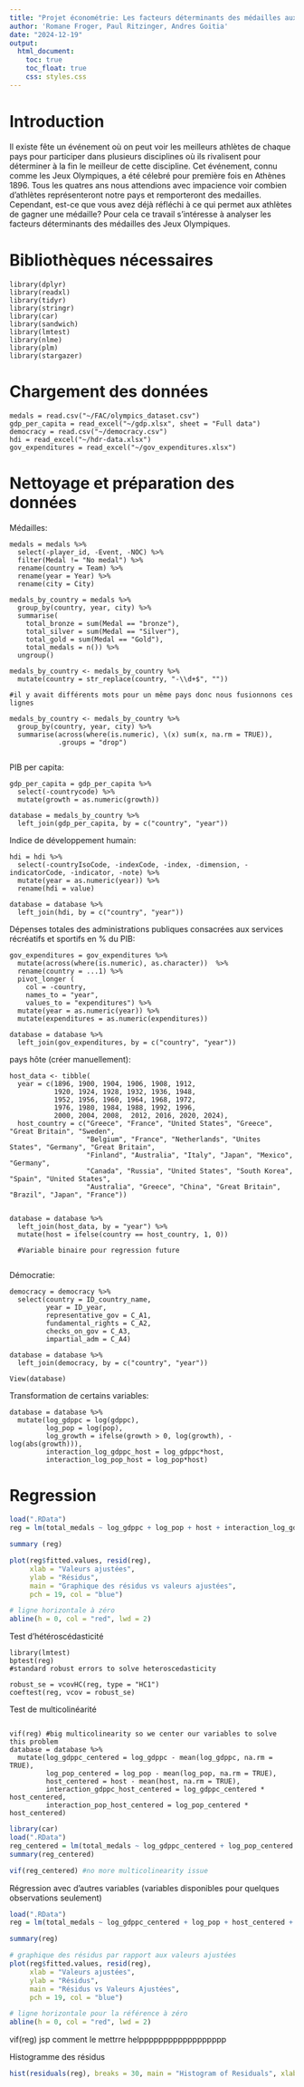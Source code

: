 ```yaml
---
title: "Projet économétrie: Les facteurs déterminants des médailles aux Jeux Olympiques"
author: 'Romane Froger, Paul Ritzinger, Andres Goitia'
date: "2024-12-19"
output:
  html_document:
    toc: true
    toc_float: true
    css: styles.css
---
```



# Introduction 

Il existe fête un événement où on peut voir les meilleurs athlètes de chaque pays pour participer dans plusieurs disciplines où ils rivalisent pour déterminer à la fin le meilleur de cette discipline. Cet événement, connu comme les Jeux Olympiques, a été célebré pour première fois en Athènes 1896. Tous les quatres ans nous attendions avec impacience voir combien d'athlètes représenteront notre pays et remporteront des medailles. Cependant, est-ce que vous avez déjà réfléchi à ce qui permet aux athlètes de gagner une médaille? Pour cela ce travail s'intéresse à analyser les facteurs déterminants des médailles des Jeux Olympiques.

# Bibliothèques nécessaires


```
library(dplyr)
library(readxl)
library(tidyr)
library(stringr)
library(car)
library(sandwich)
library(lmtest)
library(nlme)
library(plm)
library(stargazer)
```

# Chargement des données

```
medals = read.csv("~/FAC/olympics_dataset.csv")
gdp_per_capita = read_excel("~/gdp.xlsx", sheet = "Full data") 
democracy = read.csv("~/democracy.csv")
hdi = read_excel("~/hdr-data.xlsx")
gov_expenditures = read_excel("~/gov_expenditures.xlsx")

```

# Nettoyage et préparation des données 


Médailles:
```
medals = medals %>% 
  select(-player_id, -Event, -NOC) %>% 
  filter(Medal != "No medal") %>% 
  rename(country = Team) %>% 
  rename(year = Year) %>% 
  rename(city = City)

medals_by_country = medals %>% 
  group_by(country, year, city) %>% 
  summarise(
    total_bronze = sum(Medal == "bronze"),
    total_silver = sum(Medal == "Silver"),
    total_gold = sum(Medal == "Gold"),
    total_medals = n()) %>% 
  ungroup()

medals_by_country <- medals_by_country %>%
  mutate(country = str_replace(country, "-\\d+$", ""))
  
#il y avait différents mots pour un même pays donc nous fusionnons ces lignes 

medals_by_country <- medals_by_country %>%
  group_by(country, year, city) %>%
  summarise(across(where(is.numeric), \(x) sum(x, na.rm = TRUE)),  
            .groups = "drop")
            
```            

PIB per capita:

```
gdp_per_capita = gdp_per_capita %>% 
  select(-countrycode) %>% 
  mutate(growth = as.numeric(growth))
  
database = medals_by_country %>% 
  left_join(gdp_per_capita, by = c("country", "year"))
```

Indice de développement humain: 

```
hdi = hdi %>% 
  select(-countryIsoCode, -indexCode, -index, -dimension, - indicatorCode, -indicator, -note) %>% 
  mutate(year = as.numeric(year)) %>% 
  rename(hdi = value)

database = database %>% 
  left_join(hdi, by = c("country", "year"))
```
Dépenses totales des administrations publiques consacrées aux services récréatifs et sportifs en % du PIB:

```
gov_expenditures = gov_expenditures %>%
  mutate(across(where(is.numeric), as.character))  %>% 
  rename(country = ...1) %>% 
  pivot_longer (
    col = -country,
    names_to = "year",
    values_to = "expenditures") %>% 
  mutate(year = as.numeric(year)) %>% 
  mutate(expenditures = as.numeric(expenditures))

database = database %>% 
  left_join(gov_expenditures, by = c("country", "year"))

```
pays hôte (créer manuellement): 


```
host_data <- tibble(
  year = c(1896, 1900, 1904, 1906, 1908, 1912, 
           1920, 1924, 1928, 1932, 1936, 1948, 
           1952, 1956, 1960, 1964, 1968, 1972, 
           1976, 1980, 1984, 1988, 1992, 1996, 
           2000, 2004, 2008,  2012, 2016, 2020, 2024),
  host_country = c("Greece", "France", "United States", "Greece", "Great Britain", "Sweden", 
                   "Belgium", "France", "Netherlands", "Unites States", "Germany", "Great Britain",
                   "Finland", "Australia", "Italy", "Japan", "Mexico", "Germany", 
                   "Canada", "Russia", "United States", "South Korea", "Spain", "United States", 
                   "Australia", "Greece", "China", "Great Britain", "Brazil", "Japan", "France"))


database = database %>% 
  left_join(host_data, by = "year") %>% 
  mutate(host = ifelse(country == host_country, 1, 0))
  
  #Variable binaire pour regression future 


```
Démocratie: 

```
democracy = democracy %>% 
  select(country = ID_country_name, 
         year = ID_year, 
         representative_gov = C_A1,
         fundamental_rights = C_A2,
         checks_on_gov = C_A3,
         impartial_adm = C_A4) 

database = database %>% 
  left_join(democracy, by = c("country", "year"))

View(database)
```
Transformation de certains variables:

```
database = database %>% 
  mutate(log_gdppc = log(gdppc),
         log_pop = log(pop),
         log_growth = ifelse(growth > 0, log(growth), -log(abs(growth))),
         interaction_log_gdppc_host = log_gdppc*host,
         interaction_log_pop_host = log_pop*host)

```

# Regression 

```r

load(".RData")
reg = lm(total_medals ~ log_gdppc + log_pop + host + interaction_log_gdppc_host + interaction_log_pop_host, data = database)

summary (reg)

plot(reg$fitted.values, resid(reg), 
     xlab = "Valeurs ajustées", 
     ylab = "Résidus",
     main = "Graphique des résidus vs valeurs ajustées",
     pch = 19, col = "blue")

# ligne horizontale à zéro
abline(h = 0, col = "red", lwd = 2)

```




Test d'hétéroscédasticité

```
library(lmtest)
bptest(reg)
#standard robust errors to solve heteroscedasticity

robust_se = vcovHC(reg, type = "HC1")  
coeftest(reg, vcov = robust_se)

```
Test de multicolinéarité


```

vif(reg) #big multicolinearity so we center our variables to solve this problem
database = database %>%
  mutate(log_gdppc_centered = log_gdppc - mean(log_gdppc, na.rm = TRUE),
         log_pop_centered = log_pop - mean(log_pop, na.rm = TRUE),
         host_centered = host - mean(host, na.rm = TRUE),
         interaction_gdppc_host_centered = log_gdppc_centered * host_centered,
         interaction_pop_host_centered = log_pop_centered * host_centered)
```

```r
library(car)
load(".RData")
reg_centered = lm(total_medals ~ log_gdppc_centered + log_pop_centered + host_centered + interaction_gdppc_host_centered + interaction_pop_host_centered, data = database)
summary(reg_centered)

vif(reg_centered) #no more multicolinearity issue

```

Régression avec d'autres variables (variables disponibles pour quelques observations seulement)

```r
load(".RData")
reg = lm(total_medals ~ log_gdppc_centered + log_pop + host_centered + interaction_gdppc_host_centered + interaction_pop_host_centered + expenditures + hdi, data = database)

summary(reg)

# graphique des résidus par rapport aux valeurs ajustées
plot(reg$fitted.values, resid(reg), 
     xlab = "Valeurs ajustées", 
     ylab = "Résidus",
     main = "Résidus vs Valeurs Ajustées",
     pch = 19, col = "blue")

# ligne horizontale pour la référence à zéro
abline(h = 0, col = "red", lwd = 2)


```

vif(reg) jsp comment le mettrre helpppppppppppppppppp


Histogramme des résidus
```R
hist(residuals(reg), breaks = 30, main = "Histogram of Residuals", xlab = "Residuals")
```
